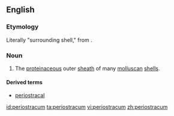 ==English==

===Etymology===
Literally "surrounding shell," from {{prefix|peri|ostracum|lang=en}}.

===Noun===
{{en-noun|periostraca}}
{{wikipedia}}

# {{context|malacology|lang=en}} The [[proteinaceous]] outer [[sheath]] of many [[molluscan]] [[shell]]s.

====Derived terms====
* [[periostracal]]

[[id:periostracum]]
[[ta:periostracum]]
[[vi:periostracum]]
[[zh:periostracum]]